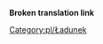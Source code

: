 <noinclude>'''Broken translation link'''
[[Category:pl/Ładunek]]
</noinclude>{{en/Navbox|navbar = off
|state = off

|name = Navbox Ładunek/Pl
|title = [[Main/pl/Ładunek|'''Ładunek''']] dostępny w poszczególnych [[Main/pl/Klimat|klimatach]]:

|group1 = [[Main/en/Klimat/Pl#Umiarkowany|Umiarkowany]]
|list1 = {{en/Nowrap begin}} [[Main/pl/Pasażerowie|Pasażerowie]] &bull; [[Main/pl/Poczta|Poczta]] &bull; [[Main/pl/Drewno|Drewno]] &bull; [[Main/pl/Kosztowności|Kosztowności]] &bull; [[Main/pl/Ropa|Ropa]] &bull; [[Main/pl/Ruda żelaza|Ruda żelaza]] &bull; [[Main/pl/Stal|Stal]] &bull; [[Main/pl/Towary|Towary]] &bull; [[Main/pl/Węgiel|Węgiel]] &bull; [[Main/pl/Zboże|Zboże]] &bull; [[Main/pl/Żywiec|Żywiec]] {{en/Nowrap end}}

|group2 = [[Main/en/Klimat/Pl#Arktyczny|Arktyczny]]
|list2 = {{en/Nowrap begin}} [[Main/pl/Pasażerowie|Pasażerowie]] &bull; [[Main/pl/Poczta|Poczta]] &bull; [[Main/pl/Drewno|Drewno]] &bull; [[Main/pl/Papier|Papier]] &bull; [[Main/pl/Pszenica|Pszenica]] &bull; [[Main/pl/Ropa|Ropa]] &bull; [[Main/pl/Towary|Towary]] &bull; [[Main/pl/Węgiel|Węgiel]] &bull; [[Main/pl/Złoto|Złoto]] &bull; [[Main/pl/Żywiec|Żywiec]] &bull; [[Main/pl/Żywność|Żywność]] {{en/Nowrap end}}
 
|group3 = [[Main/en/Klimat/Pl#Tropikalny|Tropikalny]]
|list3 = {{en/Nowrap begin}} [[Main/pl/Pasażerowie|Pasażerowie]] &bull; [[Main/pl/Poczta|Poczta]] &bull; [[Main/pl/Diamenty|Diamenty]] &bull; [[Main/pl/Drewno|Drewno]] &bull; [[Main/pl/Kauczuk|Kauczuk]] &bull; [[Main/pl/Kukurydza|Kukurydza]] &bull; [[Main/pl/Owoce|Owoce]] &bull; [[Main/pl/Ropa|Ropa]] &bull; [[Main/pl/Ruda miedzi|Ruda miedzi]] &bull; [[Main/pl/Towary|Towary]] &bull; [[Main/pl/Woda|Woda]] &bull; [[Main/pl/Żywność|Żywność]] {{en/Nowrap end}}

|group4 = [[Main/en/Klimat/Pl#Zabawkowy|Zabawkowy]]
|list4 = {{en/Nowrap begin}} [[Main/pl/Pasażerowie|Pasażerowie]] &bull; [[Main/pl/Poczta|Poczta]] &bull; [[Main/pl/Baterie|Baterie]] &bull; [[Main/pl/Bąbelki|Bąbelki]] &bull; [[Main/pl/Cola|Cola]] &bull; [[Main/pl/Cukier|Cukier]] &bull; [[Main/pl/Napoje gazowane|Napoje gazowane]] &bull; [[Main/pl/Plastik|Plastik]] &bull; [[Main/pl/Słodycze|Słodycze]] &bull; [[Main/pl/Toffi|Toffi]] &bull; [[Main/pl/Wata cukrowa|Wata cukrowa]] &bull; [[Main/pl/Zabawki|Zabawki]] {{en/Nowrap end}}

}}